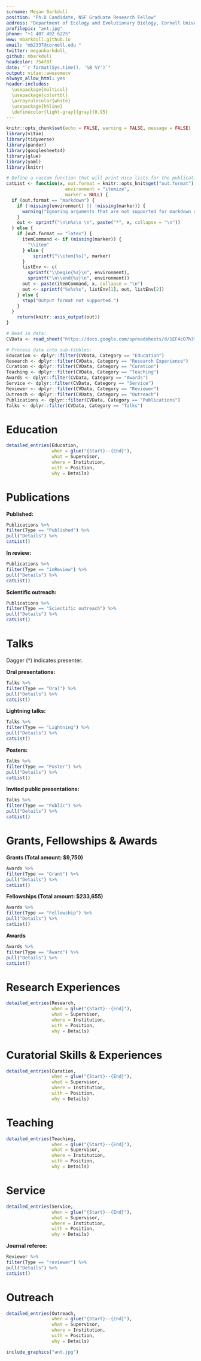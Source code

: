 ```yaml
---
surname: Megan Barkdull
position: "Ph.D Candidate, NSF Graduate Research Fellow"
address: "Department of Ecology and Evolutionary Biology, Cornell University"
profilepic: "ant.jpg"
phone: "+1 407 492 6225"
www: mbarkdull.github.io
email: "mb2337@cornell.edu "
twitter: meganbarkdull_
github: mbarkdull
headcolor: 754f8f
date: "`r format(Sys.time(), '%B %Y')`"
output: vitae::awesomecv
always_allow_html: yes
header-includes:
  \usepackage{multicol}
  \usepackage{colortbl}
  \arrayrulecolor{white}
  \usepackage{hhline}
  \definecolor{light-gray}{gray}{0.95}
---
```


```r
knitr::opts_chunk$set(echo = FALSE, warning = FALSE, message = FALSE)
library(vitae)
library(tidyverse)
library(pander)
library(googlesheets4)
library(glue)
library(yaml)
library(knitr)

# Define a custom function that will print nice lists for the publication and talks sections:
catList <- function(x, out.format = knitr::opts_knit$get("out.format"),
                      environment = "itemize",
                      marker = NULL) {
  if (out.format == "markdown") {
    if (!missing(environment) || !missing(marker)) {
      warning("Ignoring arguments that are not supported for markdown output.")
    }
    out <- sprintf("\n\n%s\n \n", paste("*", x, collapse = "\n"))
  } else {
    if (out.format == "latex") {
      itemCommand <- if (missing(marker)) {
        "\\item"
      } else {
          sprintf("\\item[%s]", marker)
      }
      listEnv <- c(
        sprintf("\\begin{%s}\n", environment),
        sprintf("\n\\end{%s}\n", environment))
      out <- paste(itemCommand, x, collapse = "\n")
      out <- sprintf("%s%s%s", listEnv[1], out, listEnv[2])
    } else {
      stop("Output format not supported.")
    }
  }
    return(knitr::asis_output(out))
}

# Read in data:
CVData <- read_sheet("https://docs.google.com/spreadsheets/d/1EF4cO7h3tsKhbuJta43pKPsULGgUzWdK806L1hkwF-8/edit?usp=sharing")

# Process data into sub-tibbles:
Education <- dplyr::filter(CVData, Category == "Education")
Research <- dplyr::filter(CVData, Category == "Research Experience")
Curation <- dplyr::filter(CVData, Category == "Curation")
Teaching <- dplyr::filter(CVData, Category == "Teaching")
Awards <- dplyr::filter(CVData, Category == "Awards")
Service <- dplyr::filter(CVData, Category == "Service")
Reviewer <- dplyr::filter(CVData, Category == "Reviewer")
Outreach <- dplyr::filter(CVData, Category == "Outreach")
Publications <- dplyr::filter(CVData, Category == "Publications")
Talks <- dplyr::filter(CVData, Category == "Talks")

```

# Education 
```r
detailed_entries(Education, 
                 when = glue("{Start}--{End}"),
                 what = Supervisor,
                 where = Institution,
                 with = Position,
                 why = Details)
```

# Publications
**Published:**
\scriptsize
```r
Publications %>%
filter(Type == "Published") %>%
pull("Details") %>%
catList()

```
\normalsize

**In review:**
\scriptsize
```r
Publications %>%
filter(Type == "inReview") %>%
pull("Details") %>%
catList()
```
\normalsize

**Scientific outreach:**
\scriptsize
```r
Publications %>%
filter(Type == "Scientific outreach") %>%
pull("Details") %>%
catList()
```
\normalsize

# Talks
\footnotesize 
Dagger (†) indicates presenter. 
\normalsize

**Oral presentations:**
\scriptsize
```r
Talks %>%
filter(Type == "Oral") %>%
pull("Details") %>%
catList()
```
\normalsize
**Lightning talks:**
\scriptsize
```r
Talks %>%
filter(Type == "Lightning") %>%
pull("Details") %>%
catList()
```
\normalsize
**Posters:**
\scriptsize
```r
Talks %>%
filter(Type == "Poster") %>%
pull("Details") %>%
catList()

```
\normalsize
**Invited public presentations:**
\scriptsize
```r
Talks %>%
filter(Type == "Public") %>%
pull("Details") %>%
catList()

```
\normalsize
# Grants, Fellowships & Awards

**Grants     (Total amount: $9,750)**
\scriptsize
```r
Awards %>%
filter(Type == "Grant") %>%
pull("Details") %>%
catList()

```
\normalsize

**Fellowships     (Total amount: $233,655)**
\scriptsize
```r
Awards %>%
filter(Type == "Fellowship") %>%
pull("Details") %>%
catList()

```
\normalsize

**Awards**
\scriptsize
```r
Awards %>%
filter(Type == "Award") %>%
pull("Details") %>%
catList()

```
\normalsize

# Research Experiences
```r
detailed_entries(Research, 
                 when = glue("{Start}--{End}"),
                 what = Supervisor,
                 where = Institution,
                 with = Position,
                 why = Details)
```

# Curatorial Skills & Experiences 
```r
detailed_entries(Curation, 
                 when = glue("{Start}--{End}"),
                 what = Supervisor,
                 where = Institution,
                 with = Position,
                 why = Details)
```

# Teaching 
```r
detailed_entries(Teaching, 
                 when = glue("{Start}--{End}"),
                 what = Supervisor,
                 where = Institution,
                 with = Position,
                 why = Details)
```

# Service 
```r
detailed_entries(Service, 
                 when = glue("{Start}--{End}"),
                 what = Supervisor,
                 where = Institution,
                 with = Position,
                 why = Details)
```

**Journal referee:**
\scriptsize
```r
Reviewer %>%
filter(Type == "reviewer") %>%
pull("Details") %>%
catList()

```
\normalsize

# Outreach 
```r
detailed_entries(Outreach, 
                 when = glue("{Start}--{End}"),
                 what = Supervisor,
                 where = Institution,
                 with = Position,
                 why = Details)
```


```r
include_graphics("ant.jpg") 
```
